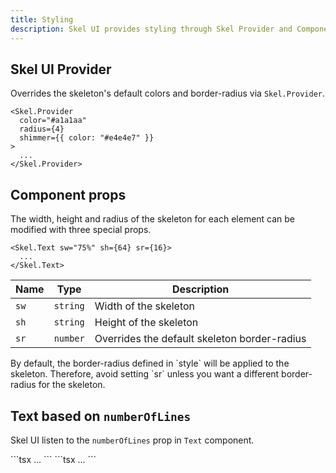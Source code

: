 ```yaml
---
title: Styling
description: Skel UI provides styling through Skel Provider and Component props in react-native.
---
```



## Skel UI Provider

Overrides the skeleton's default colors and border-radius via `Skel.Provider`.

```tsx title="App.tsx"
<Skel.Provider
  color="#a1a1aa"
  radius={4}
  shimmer={{ color: "#e4e4e7" }}
>
  ...
</Skel.Provider>
```

## Component props

The width, height and radius of the skeleton for each element can be modified with three special props.

```tsx
<Skel.Text sw="75%" sh={64} sr={16}>
  ...
</Skel.Text>
```

| Name | Type                             | Description                                  |
| -----| -------------------------------- | -------------------------------------------- |
| `sw` | `string`                         | Width of the skeleton                        |
| `sh` | `string`                         | Height of the skeleton                       |
| `sr` | `number`                         | Overrides the default skeleton border-radius |

<Callout type="warn">
    By default, the border-radius defined in `style` will be applied to the skeleton. Therefore, avoid setting `sr` unless you want a different border-radius for the skeleton.
</Callout>

## Text based on `numberOfLines`

Skel UI listen to the `numberOfLines` prop in `Text` component.

<Portal className="first:[&>div]:min-h-0" disableRefresh>
    <div className="w-full flex items-start justify-between">
        <Skel.Root isLoading>
           <Skel.div className="w-full max-w-80"/>
           <Skel.div className="w-full max-w-80 h-16"/>
        </Skel.Root>
    </div>
</Portal>
<div className="flex [&>*]:flex-1 [&>*]:m-0 divide-x border rounded-b-lg [&_*]:border-0 [&_*]:rounded-none">
    ```tsx
    <Skel.Text> ... </Skel.Text>
    ```
    ```tsx
    <Skel.Text numberOfLines={3}> ... </Skel.Text>
    ```
</div>
